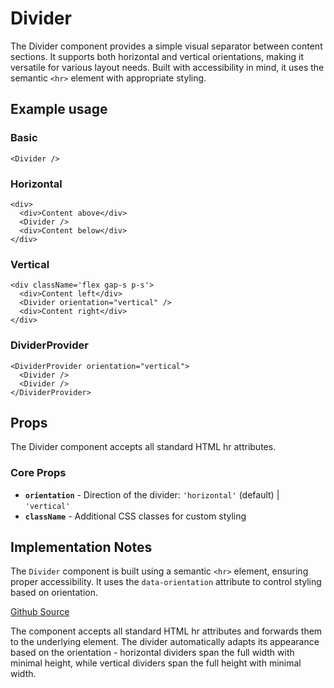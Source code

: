 

<Meta of={DividerStories} />

# Divider

The Divider component provides a simple visual separator between content sections. It supports both horizontal and vertical orientations, making it versatile for various layout needs. Built with accessibility in mind, it uses the semantic `<hr>` element with appropriate styling.

## Example usage

### Basic
```tsx
<Divider />
```
<Canvas of={DividerStories.Default} />

### Horizontal
```tsx
<div>
  <div>Content above</div>
  <Divider />
  <div>Content below</div>
</div>
```
<Canvas of={DividerStories.Horizontal} />

### Vertical
```tsx
<div className='flex gap-s p-s'>
  <div>Content left</div>
  <Divider orientation="vertical" />
  <div>Content right</div>
</div>
```
<Canvas of={DividerStories.Vertical} />

### DividerProvider
```tsx
<DividerProvider orientation="vertical">
  <Divider />
  <Divider />
</DividerProvider>
```

## Props

The Divider component accepts all standard HTML hr attributes.

### Core Props
* **`orientation`** - Direction of the divider: `'horizontal'` (default) | `'vertical'`
* **`className`** - Additional CSS classes for custom styling

## Implementation Notes

The `Divider` component is built using a semantic `<hr>` element, ensuring proper accessibility. It uses the `data-orientation` attribute to control styling based on orientation.

[Github Source](https://github.com/gohypergiant/standard-toolkit/tree/main/design-toolkit/components/src/components/divider)

The component accepts all standard HTML hr attributes and forwards them to the underlying element. The divider automatically adapts its appearance based on the orientation - horizontal dividers span the full width with minimal height, while vertical dividers span the full height with minimal width.
